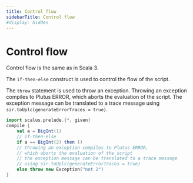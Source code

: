 ```yaml
---
title: Control flow
sidebarTitle: Control flow
#display: hidden
---
```


# Control flow

Control flow is the same as in Scala 3.

The `if-then-else` construct is used to control the flow of the script.

The `throw` statement is used to throw an exception. 
Throwing an exception compiles to Plutus ERROR, which aborts the evaluation of the script.
The exception message can be translated to a trace message using `sir.toUplc(generateErrorTraces = true)`.


```scala mdoc:compile-only copy showLineNumbers
import scalus.prelude.{*, given}
compile {
    val a = BigInt(1)
    // if-then-else
    if a == BigInt(2) then ()
    // throwing an exception compiles to Plutus ERROR,
    // which aborts the evaluation of the script
    // the exception message can be translated to a trace message
    // using sir.toUplc(generateErrorTraces = true)
    else throw new Exception("not 2")
}
```
